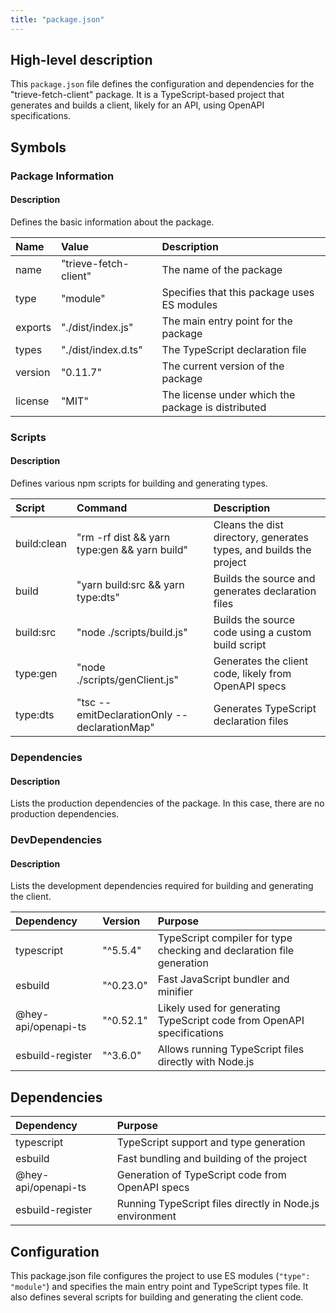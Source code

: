 ```yaml
---
title: "package.json"
---
```


## High-level description
This `package.json` file defines the configuration and dependencies for the "trieve-fetch-client" package. It is a TypeScript-based project that generates and builds a client, likely for an API, using OpenAPI specifications.

## Symbols

### Package Information
#### Description
Defines the basic information about the package.

| Name | Value | Description |
|:-----|:------|:------------|
| name | "trieve-fetch-client" | The name of the package |
| type | "module" | Specifies that this package uses ES modules |
| exports | "./dist/index.js" | The main entry point for the package |
| types | "./dist/index.d.ts" | The TypeScript declaration file |
| version | "0.11.7" | The current version of the package |
| license | "MIT" | The license under which the package is distributed |

### Scripts
#### Description
Defines various npm scripts for building and generating types.

| Script | Command | Description |
|:-------|:--------|:------------|
| build:clean | "rm -rf dist && yarn type:gen && yarn build" | Cleans the dist directory, generates types, and builds the project |
| build | "yarn build:src && yarn type:dts" | Builds the source and generates declaration files |
| build:src | "node ./scripts/build.js" | Builds the source code using a custom build script |
| type:gen | "node ./scripts/genClient.js" | Generates the client code, likely from OpenAPI specs |
| type:dts | "tsc --emitDeclarationOnly --declarationMap" | Generates TypeScript declaration files |

### Dependencies
#### Description
Lists the production dependencies of the package. In this case, there are no production dependencies.

### DevDependencies
#### Description
Lists the development dependencies required for building and generating the client.

| Dependency | Version | Purpose |
|:-----------|:--------|:--------|
| typescript | "^5.5.4" | TypeScript compiler for type checking and declaration file generation |
| esbuild | "^0.23.0" | Fast JavaScript bundler and minifier |
| @hey-api/openapi-ts | "^0.52.1" | Likely used for generating TypeScript code from OpenAPI specifications |
| esbuild-register | "^3.6.0" | Allows running TypeScript files directly with Node.js |

## Dependencies
| Dependency | Purpose |
|:-----------|:--------|
| typescript | TypeScript support and type generation |
| esbuild | Fast bundling and building of the project |
| @hey-api/openapi-ts | Generation of TypeScript code from OpenAPI specs |
| esbuild-register | Running TypeScript files directly in Node.js environment |

## Configuration
This package.json file configures the project to use ES modules (`"type": "module"`) and specifies the main entry point and TypeScript types file. It also defines several scripts for building and generating the client code.